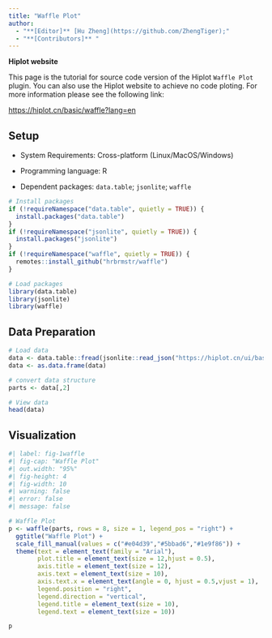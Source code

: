 ```yaml
---
title: "Waffle Plot"
author:
  - "**[Editor]** [Hu Zheng](https://github.com/ZhengTiger);"
  - "**[Contributors]** "
---
```


::: callout-note
**Hiplot website**

This page is the tutorial for source code version of the Hiplot `Waffle Plot` plugin. You can also use the Hiplot website to achieve no code ploting. For more information please see the following link:

<https://hiplot.cn/basic/waffle?lang=en>
:::

## Setup

-   System Requirements: Cross-platform (Linux/MacOS/Windows)

-   Programming language: R

-   Dependent packages: `data.table`; `jsonlite`; `waffle`

```r
# Install packages
if (!requireNamespace("data.table", quietly = TRUE)) {
  install.packages("data.table")
}
if (!requireNamespace("jsonlite", quietly = TRUE)) {
  install.packages("jsonlite")
}
if (!requireNamespace("waffle", quietly = TRUE)) {
  remotes::install_github("hrbrmstr/waffle")
}

# Load packages
library(data.table)
library(jsonlite)
library(waffle)
```

## Data Preparation

```r
# Load data
data <- data.table::fread(jsonlite::read_json("https://hiplot.cn/ui/basic/waffle/data.json")$exampleData$textarea[[1]])
data <- as.data.frame(data)

# convert data structure
parts <- data[,2]

# View data
head(data)
```

## Visualization

```r
#| label: fig-1waffle
#| fig-cap: "Waffle Plot"
#| out.width: "95%"
#| fig-height: 4
#| fig-width: 10
#| warning: false
#| error: false
#| message: false

# Waffle Plot
p <- waffle(parts, rows = 8, size = 1, legend_pos = "right") +
  ggtitle("Waffle Plot") +
  scale_fill_manual(values = c("#e04d39","#5bbad6","#1e9f86")) +
  theme(text = element_text(family = "Arial"),
        plot.title = element_text(size = 12,hjust = 0.5),
        axis.title = element_text(size = 12),
        axis.text = element_text(size = 10),
        axis.text.x = element_text(angle = 0, hjust = 0.5,vjust = 1),
        legend.position = "right",
        legend.direction = "vertical",
        legend.title = element_text(size = 10),
        legend.text = element_text(size = 10))

p
```



